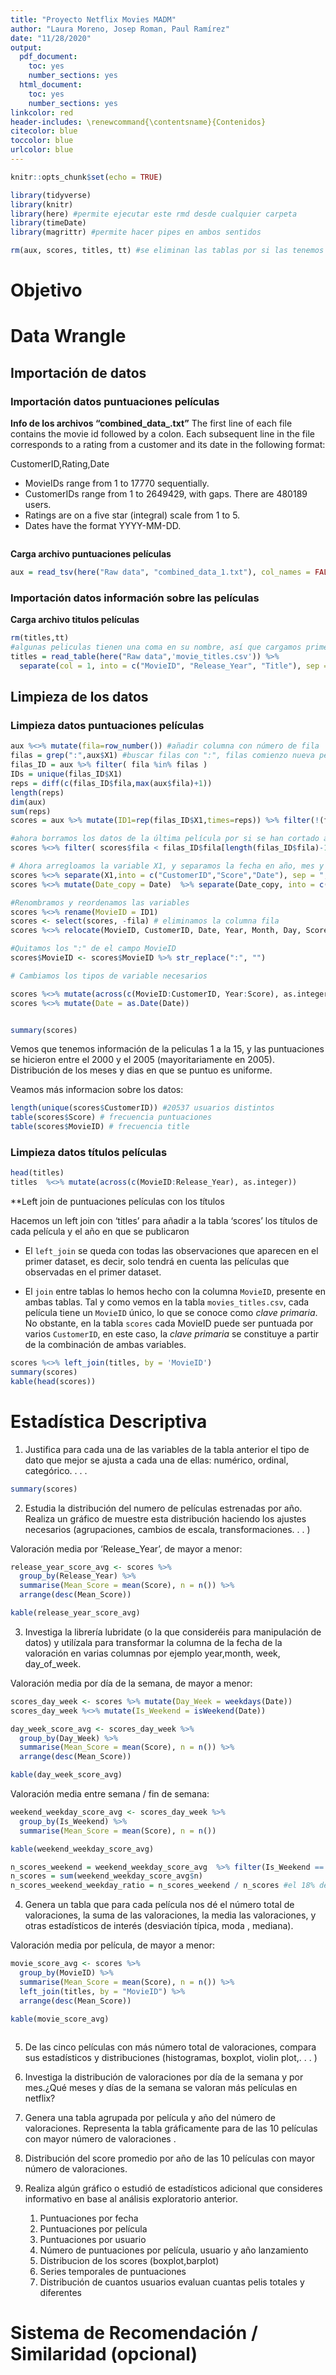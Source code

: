 ```yaml
---
title: "Proyecto Netflix Movies MADM"
author: "Laura Moreno, Josep Roman, Paul Ramírez"
date: "11/28/2020"
output: 
  pdf_document:
    toc: yes
    number_sections: yes
  html_document:
    toc: yes
    number_sections: yes
linkcolor: red
header-includes: \renewcommand{\contentsname}{Contenidos}
citecolor: blue
toccolor: blue
urlcolor: blue
---
```



```r
knitr::opts_chunk$set(echo = TRUE)

library(tidyverse)
library(knitr)
library(here) #permite ejecutar este rmd desde cualquier carpeta
library(timeDate)
library(magrittr) #permite hacer pipes en ambos sentidos

rm(aux, scores, titles, tt) #se eliminan las tablas por si las tenemos ya en el environment

```

# Objetivo


# Data Wrangle

## Importación de datos

### Importación datos puntuaciones películas

**Info de los archivos "combined_data_.txt"**
The first line of each file contains the movie id followed by a colon. Each subsequent line in the file corresponds to a rating from a customer and its date in the following format:

  CustomerID,Rating,Date  
  
  * MovieIDs range from 1 to 17770 sequentially.
  * CustomerIDs range from 1 to 2649429, with gaps. There are 480189 users.
  * Ratings are on a five star (integral) scale from 1 to 5.
  * Dates have the format YYYY-MM-DD.  
  
```r

```


**Carga archivo puntuaciones películas**
```r
aux = read_tsv(here("Raw data", "combined_data_1.txt"), col_names = FALSE, n_max = 30000) #lectura de las primeras


```
### Importación datos información sobre las películas

**Carga archivo titulos películas**
```r
rm(titles,tt)
#algunas peliculas tienen una coma en su nombre, así que cargamos primero todo como una única columna, para luego dividirlo en 3, y hacer un merge la parte de los títulos despues de la coma
titles = read_table(here("Raw data",'movie_titles.csv')) %>%
  separate(col = 1, into = c("MovieID", "Release_Year", "Title"), sep = ",", extra = "merge")
```




## Limpieza de los datos

### Limpieza datos puntuaciones películas

```r
aux %<>% mutate(fila=row_number()) #añadir columna con número de fila
filas = grep(":",aux$X1) #buscar filas con ":", filas comienzo nueva pelicula
filas_ID = aux %>% filter( fila %in% filas ) 
IDs = unique(filas_ID$X1)
reps = diff(c(filas_ID$fila,max(aux$fila)+1))
length(reps)
dim(aux)
sum(reps)
scores = aux %>% mutate(ID1=rep(filas_ID$X1,times=reps)) %>% filter(!(fila %in% filas) )

#ahora borramos los datos de la última película por si se han cortado a medias
scores %<>% filter( scores$fila < filas_ID$fila[length(filas_ID$fila)-1] )

# Ahora arregloamos la variable X1, y separamos la fecha en año, mes y día
scores %<>% separate(X1,into = c("CustomerID","Score","Date"), sep = ",")
scores %<>% mutate(Date_copy = Date)  %>% separate(Date_copy, into = c("Year", "Month", "Day"), sep = "-")

#Renombramos y reordenamos las variables
scores %<>% rename(MovieID = ID1)
scores <- select(scores, -fila) # eliminamos la columna fila
scores %<>% relocate(MovieID, CustomerID, Date, Year, Month, Day, Score)

#Quitamos los ":" de el campo MovieID
scores$MovieID <- scores$MovieID %>% str_replace(":", "")

# Cambiamos los tipos de variable necesarios

scores %<>% mutate(across(c(MovieID:CustomerID, Year:Score), as.integer))
scores %<>% mutate(Date = as.Date(Date))


summary(scores)
```
Vemos que tenemos información de la peliculas 1 a la 15, y las puntuaciones se hicieron entre el 2000 y el 2005 (mayoritariamente en 2005). Distribución de los meses y dias en que se puntuo es uniforme. 

Veamos más informacion sobre los datos:
```r
length(unique(scores$CustomerID)) #20537 usuarios distintos
table(scores$Score) # frecuencia puntuaciones
table(scores$MovieID) # frecuencia title
```
### Limpieza datos títulos películas
```r
head(titles)
titles  %<>% mutate(across(c(MovieID:Release_Year), as.integer))
```

**Left join de puntuaciones películas con los títulos

Hacemos un left join con 'titles' para añadir a la tabla 'scores' los títulos de cada película y el año en que se publicaron

- El `left_join` se queda con todas las observaciones que aparecen en el primer dataset, es decir, solo tendrá en cuenta las películas que observadas en el primer dataset.

- El `join` entre tablas lo hemos hecho con la columna `MovieID`, presente en ambas tablas. Tal y como vemos en la tabla `movies_titles.csv`, cada película tiene un `MovieID` único, lo que se conoce como _clave primaria_. No obstante, en la tabla `scores` cada MovieID puede ser puntuada por varios `CustomerID`, en este caso, la _clave primaria_ se constituye a partir de la combinación de ambas variables.

```r
scores %<>% left_join(titles, by = 'MovieID') 
summary(scores)
kable(head(scores))

```

# Estadística Descriptiva


1. Justifica para cada una de las variables de la tabla anterior el tipo de dato que mejor se ajusta a cada una de ellas: numérico, ordinal, categórico. . . .

```r
summary(scores)
```

2. Estudia la distribución del numero de películas estrenadas por año. Realiza un gráfico de muestre esta
distribución haciendo los ajustes necesarios (agrupaciones, cambios de escala, transformaciones. . . )

Valoración media por 'Release_Year', de mayor a menor:

```r
release_year_score_avg <- scores %>%
  group_by(Release_Year) %>%
  summarise(Mean_Score = mean(Score), n = n()) %>%
  arrange(desc(Mean_Score))

kable(release_year_score_avg)
```

3. Investiga la librería lubridate (o la que consideréis para manipulación de datos) y utilízala para
transformar la columna de la fecha de la valoración en varias columnas por ejemplo year,month, week,
day_of_week.

Valoración media por día de la semana, de mayor a menor:

```r
scores_day_week <- scores %>% mutate(Day_Week = weekdays(Date))
scores_day_week %<>% mutate(Is_Weekend = isWeekend(Date))

day_week_score_avg <- scores_day_week %>%
  group_by(Day_Week) %>%
  summarise(Mean_Score = mean(Score), n = n()) %>%
  arrange(desc(Mean_Score))

kable(day_week_score_avg)
```

Valoración media entre semana / fin de semana:
  
```r
weekend_weekday_score_avg <- scores_day_week %>%
  group_by(Is_Weekend) %>%
  summarise(Mean_Score = mean(Score), n = n())

kable(weekend_weekday_score_avg)

n_scores_weekend = weekend_weekday_score_avg  %>% filter(Is_Weekend == TRUE) %>% select(n)
n_scores = sum(weekend_weekday_score_avg$n)
n_scores_weekend_weekday_ratio = n_scores_weekend / n_scores #el 18% de las valoraciones son en fin de semana, que es menos que el 28% de días que son fin de semana
```


4. Genera un tabla que para cada película nos dé el número total de valoraciones, la suma de las valoraciones, la media las valoraciones, y otras estadísticos de interés (desviación típica, moda , mediana).

Valoración media por película, de mayor a menor:

```r
movie_score_avg <- scores %>%
  group_by(MovieID) %>%
  summarise(Mean_Score = mean(Score), n = n()) %>%
  left_join(titles, by = "MovieID") %>%
  arrange(desc(Mean_Score))

kable(movie_score_avg)
  
```

5. De las cinco películas con más número total de valoraciones, compara sus estadísticos y distribuciones
(histogramas, boxplot, violin plot,. . . )

6. Investiga la distribución de valoraciones por día de la semana y por mes.¿Qué meses y días de la semana
se valoran más películas en netflix?

7. Genera una tabla agrupada por película y año del número de valoraciones. Representa la tabla gráficamente para de las 10 películas con mayor número de valoraciones .

8. Distribución del score promedio por año de las 10 películas con mayor número de valoraciones.

9. Realiza algún gráfico o estudió de estadísticos adicional que consideres informativo en base al análisis exploratorio anterior.





    1. Puntuaciones por fecha
    2. Puntuaciones por película
    3. Puntuaciones por usuario
    4. Número de puntuaciones por película, usuario y año lanzamiento
    5. Distribucion de los scores (boxplot,barplot)
    6. Series temporales de puntuaciones
    7. Distribución de cuantos usuarios evaluan cuantas pelis totales y diferentes
    










# Sistema de Recomendación / Similaridad (opcional)






